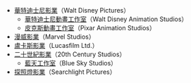 * [[華特迪士尼影業|華特迪士尼影業]]（Walt Disney Pictures）
** [[華特迪士尼動畫工作室|華特迪士尼動畫工作室]]（Walt Disney Animation Studios）
** [[皮克斯動畫工作室|皮克斯動畫工作室]]（Pixar Animation Studios）
* [[漫威影業|漫威影業]]（Marvel Studios）
* [[盧卡斯影業|盧卡斯影業]]（Lucasfilm Ltd.）
* [[二十世紀影業|二十世紀影業]]（20th Century Studios）
** [[藍天工作室|藍天工作室]]（Blue Sky Studios）
* [[探照燈影業|探照燈影業]]（Searchlight Pictures）
